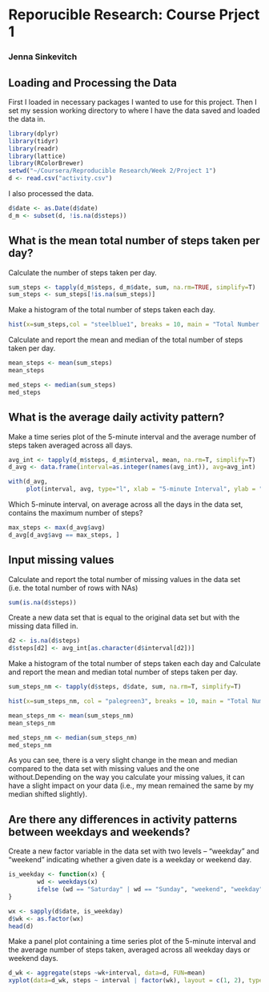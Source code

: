 # Reporucible Research: Course Prject 1
### Jenna Sinkevitch



## Loading and Processing the Data

First I loaded in necessary packages I wanted to use for this project. Then I set my session working directory to where I have the data saved and loaded the data in.
``` r
library(dplyr)
library(tidyr)
library(readr)
library(lattice)
library(RColorBrewer)
setwd("~/Coursera/Reproducible Research/Week 2/Project 1")
d <- read.csv("activity.csv")
```

I also processed the data.
``` r
d$date <- as.Date(d$date)
d_m <- subset(d, !is.na(d$steps))
```

## What is the mean total number of steps taken per day?

Calculate the number of steps taken per day.
``` r
sum_steps <- tapply(d_m$steps, d_m$date, sum, na.rm=TRUE, simplify=T)
sum_steps <- sum_steps[!is.na(sum_steps)]
```

Make a histogram of the total number of steps taken each day.
``` r
hist(x=sum_steps,col = "steelblue1", breaks = 10, main = "Total Number of Steps per Day", xlab = "Total # of Steps", ylab = "Frequency")
```

Calculate and report the mean and median of the total number of steps taken per day.
``` r
mean_steps <- mean(sum_steps)
mean_steps
```

``` r
med_steps <- median(sum_steps)
med_steps
```

## What is the average daily activity pattern?

Make a time series plot of the 5-minute interval and the average number of steps taken averaged across all days.
``` r
avg_int <- tapply(d_m$steps, d_m$interval, mean, na.rm=T, simplify=T)
d_avg <- data.frame(interval=as.integer(names(avg_int)), avg=avg_int)

with(d_avg,
     plot(interval, avg, type="l", xlab = "5-minute Interval", ylab = "Average Steps Taken Across all Days"))
```

Which 5-minute interval, on average across all the days in the data set, contains the maximum number of steps?
``` r
max_steps <- max(d_avg$avg)
d_avg[d_avg$avg == max_steps, ]
```

## Input missing values

Calculate and report the total number of missing values in the data set (i.e. the total number of rows with NAs)
``` r
sum(is.na(d$steps))
```


Create a new data set that is equal to the original data set but with the missing data filled in.
``` r
d2 <- is.na(d$steps)
d$steps[d2] <- avg_int[as.character(d$interval[d2])]
```

Make a histogram of the total number of steps taken each day and Calculate and report the mean and median total number of steps taken per day.
``` r
sum_steps_nm <- tapply(d$steps, d$date, sum, na.rm=T, simplify=T)

hist(x=sum_steps_nm, col = "palegreen3", breaks = 10, main = "Total Number of Steps per Day (missing data added)", xlab = "Total # of Daily Steps", ylab = "Frequency")
```

``` r
mean_steps_nm <- mean(sum_steps_nm)
mean_steps_nm
```

``` r
med_steps_nm <- median(sum_steps_nm)
med_steps_nm
```
As you can see, there is a very slight change in the mean and median compared to the data set with missing values and the one without.Depending on the way you calculate your missing values, it can have a slight impact on your data (i.e., my mean remained the same by my median shifted slightly).

## Are there any differences in activity patterns between weekdays and weekends?

Create a new factor variable in the data set with two levels – “weekday” and “weekend” indicating whether a given date is a weekday or weekend day.
``` r
is_weekday <- function(x) {
        wd <- weekdays(x)
        ifelse (wd == "Saturday" | wd == "Sunday", "weekend", "weekday")
}

wx <- sapply(d$date, is_weekday)
d$wk <- as.factor(wx)
head(d)
```

Make a panel plot containing a time series plot of the 5-minute interval and the average number of steps taken, averaged across all weekday days or weekend days.
``` r
d_wk <- aggregate(steps ~wk+interval, data=d, FUN=mean)
xyplot(data=d_wk, steps ~ interval | factor(wk), layout = c(1, 2), type="l", lty=1, main = "Time Series Plot of 5-Min Interval and Steps Taken", xlab = "5-Min Interval", ylab = "# of Steps")
```
